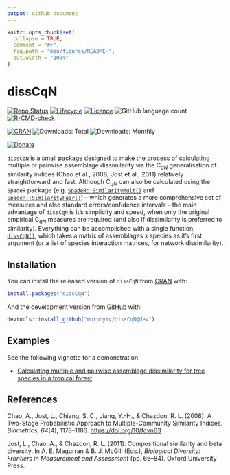 ```yaml
---
output: github_document
---
```


<!-- README.md is generated from README.Rmd. Please edit that file -->

```r
knitr::opts_chunk$set(
  collapse = TRUE,
  comment = "#>",
  fig.path = "man/figures/README-",
  out.width = "100%"
)
```

# dissCqN

<!-- badges: start -->

[![Repo Status](https://www.repostatus.org/badges/latest/active.svg)](https://www.repostatus.org/) [![Lifecycle](https://img.shields.io/badge/lifecycle-experimental-orange.svg?label=Lifecycle)](https://lifecycle.r-lib.org/articles/stages.html) [![Licence](https://img.shields.io/badge/License-GPL3-green.svg)](https://www.gnu.org/licenses/gpl-3.0.en.html) ![GitHub language count](https://img.shields.io/github/languages/count/murphymv/dissCqN?label=Languages) [![R-CMD-check](https://github.com/murphymv/dissCqN/workflows/R-CMD-check/badge.svg)](https://github.com/murphymv/dissCqN/actions)

[![CRAN](https://www.r-pkg.org/badges/version/dissCqN?color=blue)](https://CRAN.R-project.org/package=dissCqN) ![Downloads: Total](http://cranlogs.r-pkg.org/badges/grand-total/dissCqN) ![Downloads: Monthly](https://cranlogs.r-pkg.org/badges/dissCqN)

[![Donate](https://img.shields.io/badge/PayPal-Donate%20to%20Author-yellow.svg)](https://paypal.me/murphymv1)

<!-- badges: end -->

`dissCqN` is a small package designed to make the process of calculating multiple or pairwise assemblage dissimilarity via the C<sub>*qN*</sub> generalisation of similarity indices (Chao et al., 2008; Jost et al., 2011) relatively straightforward and fast. Although C<sub>*qN*</sub> can also be calculated using the `SpadeR` package (e.g. [`SpadeR::SimilarityMult()`](https://rdrr.io/cran/SpadeR/man/SimilarityMult.html) and [`SpadeR::SimilarityPair()`](https://rdrr.io/cran/SpadeR/man/SimilarityPair.html)) – which generates a more comprehensive set of measures and also standard errors/confidence intervals – the main advantage of `dissCqN` is it's simplicity and speed, when only the original empirical C<sub>*qN*</sub> measures are required (and also if dissimilarity is preferred to similarity). Everything can be accomplished with a single function, [`dissCqN()`](https://murphymv.github.io/dissCqN/reference/dissCqN.html), which takes a matrix of assemblages x species as it's first argument (or a list of species interaction matrices, for network dissimilarity).

## Installation

You can install the released version of `dissCqN` from [CRAN](https://CRAN.R-project.org) with:

``` r
install.packages("dissCqN")
```

And the development version from [GitHub](https://github.com/) with:

``` r
devtools::install_github("murphymv/dissCqN@dev")
```

## Examples

See the following vignette for a demonstration:

-   [Calculating multiple and pairwise assemblage dissimilarity for tree species in a tropical forest](https://murphymv.github.io/dissCqN/articles/dissCqN.html)

## References

Chao, A., Jost, L., Chiang, S. C., Jiang, Y.-H., & Chazdon, R. L. (2008). A Two-Stage Probabilistic Approach to Multiple-Community Similarity Indices. *Biometrics*, *64*(4), 1178–1186. <https://doi.org/10/fcvn63>

Jost, L., Chao, A., & Chazdon, R. L. (2011). Compositional similarity and beta diversity. In A. E. Magurran & B. J. McGill (Eds.), *Biological Diversity: Frontiers in Measurement and Assessment* (pp. 66–84). Oxford University Press.
